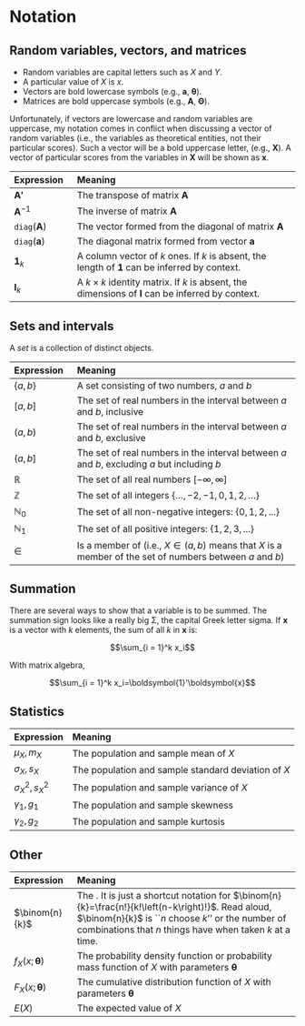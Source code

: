 # Notation {-}

## Random variables, vectors, and matrices {-}

* Random variables are capital letters such as $X$ and $Y$.
* A particular value of $X$ is $x$.
* Vectors are bold lowercase symbols (e.g., $\boldsymbol{a}$,  $\boldsymbol{\theta}$).
* Matrices are bold uppercase symbols (e.g., $\boldsymbol{A}$, $\boldsymbol{\Theta}$).

Unfortunately, if vectors are lowercase and random variables are uppercase, my notation comes in conflict when discussing a vector of random variables (i.e., the variables as theoretical entities, not their particular scores). Such a vector will be a bold uppercase letter, (e.g., $\boldsymbol{X}$). A vector of particular scores from the variables in $\boldsymbol{X}$ will be shown as $\boldsymbol{x}$.

Expression | Meaning
:----------|:--------------------------------------
$\boldsymbol{A'}$ | The transpose of matrix $\boldsymbol{A}$
$\boldsymbol{A}^{-1}$ | The inverse of matrix $\boldsymbol{A}$
$\mathtt{diag}(\boldsymbol{A})$ | The vector formed from the diagonal of matrix $\boldsymbol{A}$
$\mathtt{diag}(\boldsymbol{a})$ | The diagonal matrix formed from vector $\boldsymbol{a}$
$\boldsymbol{1}_k$ | A column vector of $k$ ones. If $k$ is absent, the length of $\boldsymbol{1}$ can be inferred by context.
$\boldsymbol{I}_k$ | A $k \times k$ identity matrix. If $k$ is absent, the dimensions of $\boldsymbol{I}$ can be inferred by context.

## Sets and intervals {-}

A *set* is a collection of distinct objects. 

Expression | Meaning
:----------|:--------------------------------------
$\{a,b\}$ | A set consisting of two numbers, $a$ and $b$
$\lbrack a,b\rbrack$ | The set of real numbers in the interval between $a$ and $b$, inclusive
$(a,b)$ | The set of real numbers in the interval between $a$ and $b$, exclusive
$(a,b\rbrack$ | The set of real numbers in the interval between $a$ and $b$, excluding $a$ but including $b$
$\mathbb{R}$ | The set of all real numbers $[-\infty,\infty]$
$\mathbb{Z}$ | The set of all integers $\{\ldots,-2,-1,0,1,2,\ldots\}$
$\mathbb{N}_0$ | The set of all non-negative integers: $\{ 0,1,2,...\}$
$\mathbb{N}_1$ | The set of all positive integers: $\{ 1,2,3,...\}$
$\in$ | Is a member of (i.e., $X \in (a,b)$ means that $X$ is a member of the set of numbers between $a$ and $b$)

## Summation {-}

There are several ways to show that a variable is to be summed. The summation sign looks like a really big &Sigma;, the capital Greek letter sigma. If $\boldsymbol{x}$ is a vector with $k$ elements, the sum of all $k$ in $\boldsymbol{x}$ is:

$$\sum_{i = 1}^k x_i$$

With matrix algebra,


$$\sum_{i = 1}^k x_i=\boldsymbol{1}'\boldsymbol{x}$$


## Statistics

Expression | Meaning
:----------|:--------------------------------------
$\mu_X, m_X$ | The population and sample mean of $X$
$\sigma_X, s_X$ | The population and sample standard deviation of $X$
$\sigma_X^2, s_X^2$ | The population and sample variance of $X$
$\gamma_1, g_1$ | The population and sample skewness
$\gamma_2, g_2$ | The population and sample kurtosis

## Other {-}

Expression | Meaning
:----------|:--------------------------------------
$\binom{n}{k}$ | The \emph{binomial coefficient}. It is just a shortcut notation for $\binom{n}{k}=\frac{n!}{k!\left(n-k\right)!}$. Read aloud, $\binom{n}{k}$ is ``$n$ choose $k$'' or the number of combinations that $n$ things have when taken $k$ at a time.
$f_X(x;\boldsymbol{\theta})$ | The probability density function or probability mass function of $X$ with parameters $\boldsymbol{\theta}$
$F_X(x;\boldsymbol{\theta})$ | The cumulative distribution function of $X$ with parameters $\boldsymbol{\theta}$
$E(X)$ | The expected value of $X$


